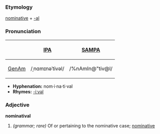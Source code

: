 ===Etymology===
[[nominative]] + [[-al]]

===Pronunciation===
{| border=1 cellpadding=5
! !! [[w:International Phonetic Alphabet|IPA]] !! [[w:SAMPA|SAMPA]]
|-
! [[GenAm]]
| /ˌnɑmɪnəˈtivəl/ || /%nAmIn@"tiv@l/
|}

*'''Hyphenation:''' nom·i·na·ti·val
*'''Rhymes:''' [[Rhymes:English:-iːvəl|-iːvəl]]

===Adjective===
'''nominatival''' 
#''(grammar; rare)'' Of or pertaining to the nominative case; [[nominative]]